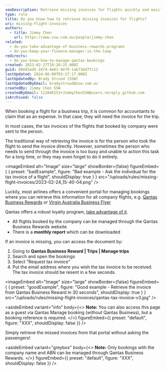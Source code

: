 ```yaml
---
seoDescription: Retrieve missing invoices for flights quickly and easily through Qantas Business Rewards portal, manage your company trips, and resend tax invoices with just a few clicks.
type: rule
title: Do you know how to retrieve missing invoices for flights?
uri: missing-flight-invoices
authors:
  - title: Jimmy Chen
    url: https://www.ssw.com.au/people/jimmy-chen
related:
  - do-you-take-advantage-of-business-rewards-programs
  - do-you-keep-your-finance-manager-in-the-loop
redirects:
  - do-you-know-how-to-manage-qantas-bookings
created: 2023-02-27T18:20:25.000Z
guid: 80e83ad5-2474-4e61-9ef0-1ab716d7fc12
lastUpdated: 2024-06-08T03:27:17.000Z
lastUpdatedBy: Brady Stroud [SSW]
lastUpdatedByEmail: bradystroud@ssw.com.au
createdBy: Jimmy Chen SSW
createdByEmail: 112846253+JimmyChenSSW@users.noreply.github.com
isArchived: false
---
```


When booking a flight for a business trip, it is common for accountants to claim that as an expense. In that case, they will need the invoice for the trip.

In most cases, the tax invoices of the flights that booked by company were sent to the person.

The traditional way of retrieving the invoice is for the person who took the flight to send the invoice directly. However, sometimes the person who needs to send through the invoice is too busy and unable to action this task for a long time, or they may even forget to do it entirely.

<imageEmbed
  alt="Image"
  size="large"
  showBorder={false}
  figureEmbed={ {
    preset: "badExample",
    figure: "Bad example - Ask the individual for the tax invoice of a flight",
    shouldDisplay: true
  } }
  src="/uploads/rules/missing-flight-invoices/2023-02-24_15-40-04.png"
/>

Luckily, most airlines offers a convenient portal for managing bookings where you can retrieve this information for all company flights, e.g. [Qantas Business Rewards](https://accounts.qantas.com/qbr/identity/login) or [Virgin Australia Business Flyer](https://www.virginaustralia.com/au/en/fly-for-business/business-flyer/)

Qantas offers a robust loyalty program, [take advantage of it](/do-you-take-advantage-of-business-rewards-programs).

- All flights booked by the company can be managed through the Qantas Business Rewards website
- There is a **monthly report** which can be downloaded

If an invoice is missing, you can access the document by:

1. Going to **Qantas Business Reward | Trips | Manage trips**
2. Search and open the bookings
3. Select "Request tax invoice"
4. Put the email address where you wish the tax invoice to be received. The tax invoice should be resent in a few seconds.

<imageEmbed
  alt="Image"
  size="large"
  showBorder={false}
  figureEmbed={ {
    preset: "goodExample",
    figure: "Good example - Retrieve the invoice from Qantas Business Reward in 30 seconds",
    shouldDisplay: true
  } }
  src="/uploads/rules/missing-flight-invoices/qantas-tax-invoice-v3.jpg"
/>

<asideEmbed
  variant="info"
  body={<>
    **Note:** You can also access this page as a guest via Qantas Manage booking (without Qantas Business), but a booking reference is required.
  </>}
  figureEmbed={{
    preset: "default",
    figure: "XXX",
    shouldDisplay: false
  }}
/>

Simply retrieve the missed invoices from that portal without asking the passengers!

<asideEmbed
  variant="greybox"
  body={<>
    **Note:** Only bookings with the company name and ABN can be managed through Qantas Business Rewards.
  </>}
  figureEmbed={{
    preset: "default",
    figure: "XXX",
    shouldDisplay: false
  }}
/>
